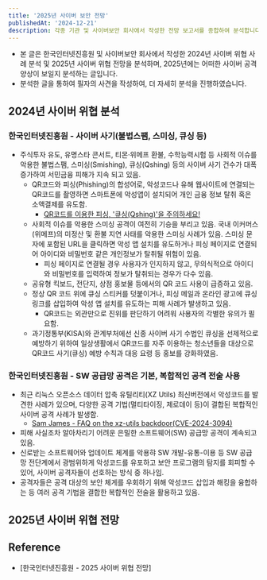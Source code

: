 ```yaml
---
title: '2025년 사이버 보안 전망'
publishedAt: '2024-12-21'
description: 각종 기관 및 사이버보안 회사에서 작성한 전망 보고서를 종합하여 분석합니다. 
---
```


- 본 글은 한국인터넷진흥원 및 사이버보안 회사에서 작성한 2024년 사이버 위협 사례 분석 및 2025년 사이버 위협 전망을 분석하며, 2025년에는 어떠한 사이버 공격 양상이 보일지 분석하는 글입니다.
- 분석한 글을 통하여 필자의 사견을 작성하여, 더 자세히 분석을 진행하였습니다.

## 2024년 사이버 위협 분석

### 한국인터넷진흥원 - 사이버 사기(불법스팸, 스미싱, 큐싱 등)
- 주식투자 유도, 유명스타 콘서트, 티몬·위메프 환불, 수학능력시험 등 사회적 이슈를 악용한 불법스팸, 스미싱(Smishing), 큐싱(Qshing) 등의 사이버 사기 건수가 대폭 증가하여 서민금융 피해가 지속 되고 있음.
    - QR코드와 피싱(Phishing)의 합성어로, 악성코드나 유해 웹사이트에 연결되는 QR코드를 촬영하면 스마트폰에 악성앱이 설치되어 개인 금융 정보 탈취 혹은 소액결제를 유도함.
        - [QR코드를 이용한 피싱, '큐싱(Qshing)'을 주의하세요!](https://blog.alyac.co.kr/4439)
    - 사회적 이슈를 악용한 스미싱 공격이 여전히 기승을 부리고 있음. 국내 이커머스(위메프)의 미정산 및 환불 지연 사태를 악용한 스미싱 사례가 있음. 스미싱 문자에 포함된 URL을 클릭하면 악성 앱 설치를 유도하거나 피싱 페이지로 연결되어 아이디와 비밀번호 같은 개인정보가 탈취될 위험이 있음.
        - 피싱 페이지로 연결될 경우 사용자가 인지하지 않고, 무의식적으로 아이디와 비밀번호를 입력하여 정보가 탈취되는 경우가 다수 있음.
    - 공유형 킥보드, 전단지, 상점 홍보물 등에서의 QR 코드 사용이 급증하고 있음.
    - 정상 QR 코드 위에 큐싱 스티커를 덧붙이거나, 피싱 메일과 온라인 광고에 큐싱 링크를 삽입하여 악성 앱 설치를 유도하는 피해 사례가 발생하고 있음.
        - QR코드는 외관만으로 진위를 판단하기 어려워 사용자의 각별한 유의가 필요함.
    - 과기정통부(KISA)와 관계부처에선 신종 사이버 사기 수법인 큐싱을 선제적으로 예방하기 위하여 일상생활에서 QR코드를 자주 이용하는 청소년들을 대상으로 QR코드 사기(큐싱) 예방 수칙과 대응 요령 등 홍보를 강화하였음.

### 한국인터넷진흥원 - SW 공급망 공격은 기본, 복합적인 공격 전술 사용
- 최근 리눅스 오픈소스 데이터 압축 유틸리티(XZ Utils) 최신버전에서 악성코드를 발견한 사례가 있으며, 다양한 공격 기법(멀티타이징, 제로데이 등)이 결합된 복합적인 사이버 공격 사례가 발생함.
    - [Sam James - FAQ on the xz-utils backdoor(CVE-2024-3094)](https://gist.github.com/thesamesam/223949d5a074ebc3dce9ee78baad9e27)
- 피해 사실조차 알아차리기 어려운 은밀한 소프트웨어(SW) 공급망 공격이 계속되고 있음.
- 신로받는 소프트웨어와 업데이트 체계를 악용햐 SW 개발-유통-이용 등 SW 공급망 전단계에서 광범위하게 악성코드를 유포하고 보안 프로그램의 탐지를 회피할 수 있어, 사이버 공격자들이 선호하는 방식 중 하나임.
- 공격자들은 공격 대상의 보안 체게를 우회하기 위해 악성코드 삽입과 해킹을 융합하는 등 여러 공격 기법을 결합한 복합적인 전술을 활용하고 있음. 

## 2025년 사이버 위협 전망

## Reference
- [한국인터넷진흥원 - 2025 사이버 위협 전망]